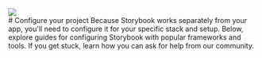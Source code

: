 
<Meta title="Getting Started" />
<img src={bg} />
<div className="sb-container">
  <div className='sb-section-title'>
    # Configure your project
    Because Storybook works separately from your app, you'll need to configure it for your specific stack and setup. Below, explore guides for configuring Storybook with popular frameworks and tools. If you get stuck, learn how you can ask for help from our community.
  </div>
</div>
